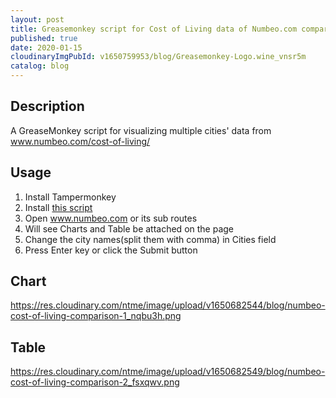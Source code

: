 ```yaml
---
layout: post
title: Greasemonkey script for Cost of Living data of Numbeo.com comparison
published: true
date: 2020-01-15
cloudinaryImgPubId: v1650759953/blog/Greasemonkey-Logo.wine_vnsr5m
catalog: blog
---
```


## Description
A GreaseMonkey script for visualizing multiple cities' data from www.numbeo.com/cost-of-living/ 

## Usage
1. Install Tampermonkey
1. Install [this script](https://greasyfork.org/en/scripts/395215-numbeo-cost-of-living-comparison)
1. Open www.numbeo.com or its sub routes
1. Will see Charts and Table be attached on the page
1. Change the city names(split them with comma) in Cities field
1. Press Enter key or click the Submit button


## Chart
https://res.cloudinary.com/ntme/image/upload/v1650682544/blog/numbeo-cost-of-living-comparison-1_nqbu3h.png

## Table
https://res.cloudinary.com/ntme/image/upload/v1650682549/blog/numbeo-cost-of-living-comparison-2_fsxqwv.png
